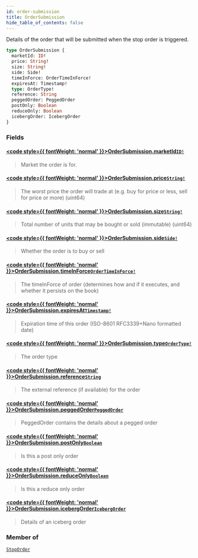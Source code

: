 ```yaml
---
id: order-submission
title: OrderSubmission
hide_table_of_contents: false
---
```








Details of the order that will be submitted when the stop order is triggered.

```graphql
type OrderSubmission {
  marketId: ID!
  price: String!
  size: String!
  side: Side!
  timeInForce: OrderTimeInForce!
  expiresAt: Timestamp!
  type: OrderType!
  reference: String
  peggedOrder: PeggedOrder
  postOnly: Boolean
  reduceOnly: Boolean
  icebergOrder: IcebergOrder
}
```


### Fields

#### [<code style={{ fontWeight: 'normal' }}>OrderSubmission.<b>marketId</b></code>](#)<Bullet />[`ID!`](/mainnet/api/graphql/scalars/id) <Badge class="secondary" text="non-null"/> <Badge class="secondary" text="scalar"/>
> Market the order is for.
> 

#### [<code style={{ fontWeight: 'normal' }}>OrderSubmission.<b>price</b></code>](#)<Bullet />[`String!`](/mainnet/api/graphql/scalars/string) <Badge class="secondary" text="non-null"/> <Badge class="secondary" text="scalar"/>
> The worst price the order will trade at (e.g. buy for price or less, sell for price or more) (uint64)
> 

#### [<code style={{ fontWeight: 'normal' }}>OrderSubmission.<b>size</b></code>](#)<Bullet />[`String!`](/mainnet/api/graphql/scalars/string) <Badge class="secondary" text="non-null"/> <Badge class="secondary" text="scalar"/>
> Total number of units that may be bought or sold (immutable) (uint64)
> 

#### [<code style={{ fontWeight: 'normal' }}>OrderSubmission.<b>side</b></code>](#)<Bullet />[`Side!`](/mainnet/api/graphql/enums/side) <Badge class="secondary" text="non-null"/> <Badge class="secondary" text="enum"/>
> Whether the order is to buy or sell
> 

#### [<code style={{ fontWeight: 'normal' }}>OrderSubmission.<b>timeInForce</b></code>](#)<Bullet />[`OrderTimeInForce!`](/mainnet/api/graphql/enums/order-time-in-force) <Badge class="secondary" text="non-null"/> <Badge class="secondary" text="enum"/>
> The timeInForce of order (determines how and if it executes, and whether it persists on the book)
> 

#### [<code style={{ fontWeight: 'normal' }}>OrderSubmission.<b>expiresAt</b></code>](#)<Bullet />[`Timestamp!`](/mainnet/api/graphql/scalars/timestamp) <Badge class="secondary" text="non-null"/> <Badge class="secondary" text="scalar"/>
> Expiration time of this order (ISO-8601 RFC3339+Nano formatted date)
> 

#### [<code style={{ fontWeight: 'normal' }}>OrderSubmission.<b>type</b></code>](#)<Bullet />[`OrderType!`](/mainnet/api/graphql/enums/order-type) <Badge class="secondary" text="non-null"/> <Badge class="secondary" text="enum"/>
> The order type
> 

#### [<code style={{ fontWeight: 'normal' }}>OrderSubmission.<b>reference</b></code>](#)<Bullet />[`String`](/mainnet/api/graphql/scalars/string) <Badge class="secondary" text="scalar"/>
> The external reference (if available) for the order
> 

#### [<code style={{ fontWeight: 'normal' }}>OrderSubmission.<b>peggedOrder</b></code>](#)<Bullet />[`PeggedOrder`](/mainnet/api/graphql/objects/pegged-order) <Badge class="secondary" text="object"/>
> PeggedOrder contains the details about a pegged order
> 

#### [<code style={{ fontWeight: 'normal' }}>OrderSubmission.<b>postOnly</b></code>](#)<Bullet />[`Boolean`](/mainnet/api/graphql/scalars/boolean) <Badge class="secondary" text="scalar"/>
> Is this a post only order
> 

#### [<code style={{ fontWeight: 'normal' }}>OrderSubmission.<b>reduceOnly</b></code>](#)<Bullet />[`Boolean`](/mainnet/api/graphql/scalars/boolean) <Badge class="secondary" text="scalar"/>
> Is this a reduce only order
> 

#### [<code style={{ fontWeight: 'normal' }}>OrderSubmission.<b>icebergOrder</b></code>](#)<Bullet />[`IcebergOrder`](/mainnet/api/graphql/objects/iceberg-order) <Badge class="secondary" text="object"/>
> Details of an iceberg order
> 



### Member of

[`StopOrder`](/mainnet/api/graphql/objects/stop-order)  <Badge class="secondary" text="object"/>



